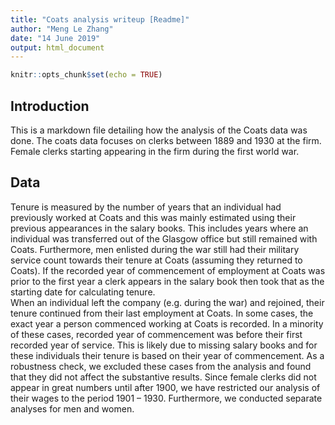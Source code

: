 ```yaml
---
title: "Coats analysis writeup [Readme]"
author: "Meng Le Zhang"
date: "14 June 2019"
output: html_document
---
```


```r
knitr::opts_chunk$set(echo = TRUE)
```

## Introduction

This is a markdown file detailing how the analysis of the Coats data was done. The
coats data focuses on clerks between 1889 and 1930 at the firm. Female clerks
starting appearing in the firm during the first world war. 

##  Data
Tenure is measured by the number of years that an individual had previously worked at Coats and this was mainly estimated using their previous appearances in the salary books. This includes years where an individual was transferred out of the Glasgow office but still remained with Coats. Furthermore, men enlisted during the war still had their military service count towards their tenure at Coats (assuming they returned to Coats). If the recorded year of commencement of employment at Coats was prior to the first year a clerk appears in the salary book then took that as the starting date for calculating tenure.  
When an individual left the company (e.g. during the war) and rejoined, their tenure continued from their last employment at Coats.   In some cases, the exact year a person commenced working at Coats is recorded. In a minority of these cases, recorded year of commencement was before their first recorded year of service. This is likely due to missing salary books and for these individuals their tenure is based on their year of commencement. As a robustness check, we excluded these cases from the analysis and found that they did not affect the substantive results. Since female clerks did not appear in great numbers until after 1900, we have restricted our analysis of their wages to the period 1901 – 1930. Furthermore, we conducted separate analyses for men and women.
